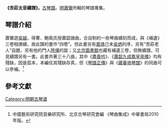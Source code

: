 '''《杏莊太音續譜》，'''[[古琴譜|古琴譜]]。[[明|明]][[蕭鸞|蕭鸞]]所輯的琴譜專集。

==琴譜介紹==
蕭鸞遊[[吳越|吳越]]，得曹、鮑兩氏授蕭韶諸曲，合自制的一些琴曲續刻而成，與《補遺》三卷相庚續，故此譜的書作“四卷”。但此書另有[[嘉靖|嘉靖]]己末[[吳炳|吳炳]]的序，另有“杏莊老人”自題，另有他的門人[[陸燁|陸燁]]的跋；又[[北京圖書館|北京圖書館]]也藏有補遺三卷，但無續譜，可見續譜另有一書。此書共著三十八曲，其中《[[盡善吟|盡善吟]]》、《[[蕭韶九成鳳皇來儀|蕭韶九成鳳皇來儀]]》均有殘缺，因是孤本，本編任其殘缺存真，但《[[琴譜正傳|琴譜正傳]]》與《[[藏春塢琴譜|藏春塢琴譜]]》的同曲可以參補。<ref>中國藝術研究院音樂研究所、北京古琴研究會編 《琴曲集成》中華書局2010年版。</ref>

==參考文獻==

[[Category:明朝古琴谱|Category:明朝古琴谱]]